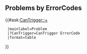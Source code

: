 == Problems by ErrorCodes ==
{{#ask:[[CanTrigger::+]]
  |mainlabel=Problem
  |?CanTrigger=CanTrigger ErrorCode
  |format=table
}}
